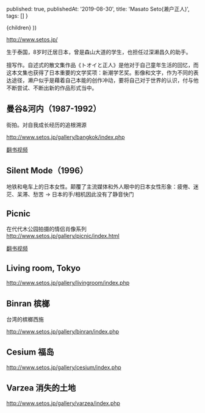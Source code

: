 
  published: true,
  publishedAt: '2019-08-30',
  title: 'Masato Seto(濑户正人)',
  tags: []
}

  <BlogPost path={router.pathname} meta={meta}>
    {children}
  </BlogPost>
))

<http://www.setos.jp/>

生于泰国，8岁时迁居日本，曾是森山大道的学生，也担任过深濑昌久的助手。

擅写作。自述式的散文集作品《トオイと正人》是他对于自己童年生活的回忆，而这本文集也获得了日本重要的文学奖项：新潮学艺奖。影像和文字，作为不同的表达途径，濑户似乎是藉着自己本能的创作冲动，要将自己对于世界的认识，付与他不断尝试、不断出新的作品形式当中。

## 曼谷&河内（1987-1992）
街拍。对自我成长经历的追根溯源

<http://www.setos.jp/gallery/bangkok/index.php>

[翻书视频](https://youtu.be/pogxD-0ELIc)

## Silent Mode（1996）
地铁和电车上的日本女性。颠覆了主流媒体和外人眼中的日本女性形象：疲倦、迷茫、呆滞、愁苦 -> 日本的手/相机因此没有了静音快门

## Picnic
在代代木公园拍摄的情侣肖像系列
<http://www.setos.jp/gallery/picnic/index.html>

[翻书视频](https://youtu.be/1itnx3WloHg)

## Living room, Tokyo
<http://www.setos.jp/gallery/livingroom/index.php>

## Binran 槟榔
台湾的槟榔西施

<http://www.setos.jp/gallery/binran/index.php>

## Cesium 福岛
<http://www.setos.jp/gallery/cesium/index.php>

## Varzea 消失的土地
<http://www.setos.jp/gallery/varzea/index.php>
